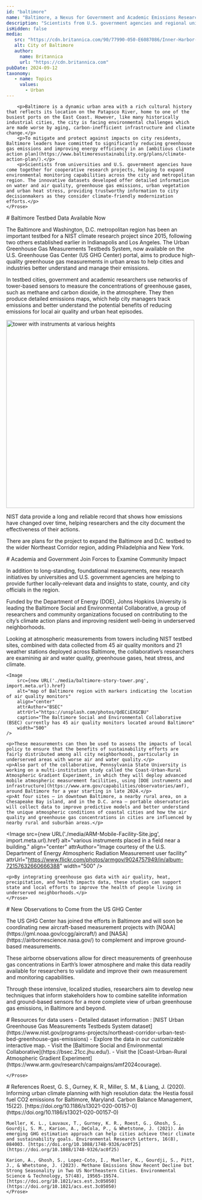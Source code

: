 ```yaml
---
id: "baltimore"
name: "Baltimore, a Nexus for Government and Academic Emissions Research"
description: "Scientists from U.S. government agencies and regional universities have come together for cooperative research projects, helping to expand environmental monitoring capabilities and improve resident wellbeing across the Baltimore metropolitan region in line with the city’s ambitious climate action plans."
isHidden: false
media:
   src: "https://cdn.britannica.com/90/77990-050-E6087086/Inner-Harbor-skyline-Baltimore-Maryland.jpg"
   alt: City of Baltimore
   author:
     name: Britannica
     url: "https://cdn.britannica.com"
pubDate: 2024-09-12
taxonomy:
   - name: Topics
     values:
       - Urban
---
```


<Block>
    <Prose>
        
        <p>Baltimore is a dynamic urban area with a rich cultural history that reflects its location on the Patapsco River, home to one of the busiest ports on the East Coast. However, like many historically industrial cities, the city is facing environmental challenges which are made worse by aging, carbon-inefficient infrastructure and climate change.</p>
        <p>To mitigate and protect against impacts on city residents, Baltimore leaders have committed to significantly reducing greenhouse gas emissions and improving energy efficiency in an [ambitious climate action plan](https://www.baltimoresustainability.org/plans/climate-action-plan/).</p>
        <p>Scientists from universities and U.S. government agencies have come together for cooperative research projects, helping to expand environmental monitoring capabilities across the city and metropolitan region. The innovative datasets developed offer detailed information on water and air quality, greenhouse gas emissions, urban vegetation and urban heat stress, providing trustworthy information to city decisionmakers as they consider climate-friendly modernization efforts.</p>
    </Prose>

</Block>
<Block>
    <Prose>
      # Baltimore Testbed Data Available Now
      <p>The Baltimore and Washington, D.C. metropolitan region has been an important testbed for a NIST climate research project since 2015, following two others established earlier in Indianapolis and Los Angeles. The <Link to="/stories/urban-testbed">Urban Greenhouse Gas Measurements Testbeds System</Link>, now available on the U.S. Greenhouse Gas Center (US GHG Center) portal, aims to produce high-quality greenhouse gas measurements in urban areas to help cities and industries better understand and manage their emissions.</p>
      <p>In testbed cities, government and academic researchers use networks of tower-based sensors to measure the concentrations of greenhouse gases, such as methane and carbon dioxide, in the atmosphere. They then produce detailed emissions maps, which help city managers track emissions and better understand the potential benefits of reducing emissions for local air quality and urban heat episodes.</p>
      <Image 
        src={new URL('./media/tower.jpg', import.meta.url).href}
        alt="tower with instruments at various heights" 
        align="center"
        attrAuthor="A. Karion/NIST"
        attrUrl="https://www.nist.gov/image/figure4jpg-0"
        caption="A tower in Thurmont, Maryland, continuously measures carbon dioxide and methane. NIST sponsors 15 tower sites across the Baltimore and D.C. region." 
        width="500"
      />
      <p>NIST data provide a long and reliable record that shows how emissions have changed over time, helping researchers and the city document the effectiveness of their actions.</p>
      <p>There are plans for the project to expand the Baltimore and D.C. testbed to the wider Northeast Corridor region, adding Philadelphia and New York.</p>
    </Prose>
</Block>

<Block>
    <Prose>
    # Academia and Government Join Forces to Examine Community Impact
    <p>In addition to long-standing, foundational measurements, new research initiatives by universities and U.S. government agencies are helping to provide further locally-relevant data and insights to state, county, and city officials in the region.</p>
    <p>Funded by the Department of Energy (DOE), Johns Hopkins University is leading the Baltimore Social and Environmental Collaborative, a group of researchers and community organizations focused on contributing to the city’s climate action plans and improving resident well-being in underserved neighborhoods.</p>
    <p>Looking at atmospheric measurements from towers including NIST testbed sites, combined with data collected from 45 air quality monitors and 21 weather stations deployed across Baltimore, the collaborative’s researchers are examining air and water quality, greenhouse gases, heat stress, and climate.</p>

    <Image 
        src={new URL('./media/baltimore-story-tower.png', import.meta.url).href}
        alt="map of Baltimore region with markers indicating the location of air quality monitors" 
        align="center"
        attrAuthor="BSEC"
        attrUrl="https://unsplash.com/photos/QdECiEXGCBU"
        caption="The Baltimore Social and Environmental Collaborative (BSEC) currently has 45 air quality monitors located around Baltimore" 
        width="500"
    />

    <p>These measurements can then be used to assess the impacts of local policy to ensure that the benefits of sustainability efforts are fairly distributed among all city neighborhoods, particularly in underserved areas with worse air and water quality.</p>
    <p>Also part of the collaborative, Pennsylvania State University is working on a multi-institution study called the Coast-Urban-Rural Atmospheric Gradient Experiment, in which they will deploy advanced mobile atmospheric measurement facilities, using [DOE instruments and infrastructure](https://www.arm.gov/capabilities/observatories/amf), around Baltimore for a year starting in late 2024.</p>
    <p>At four sites – in downtown Baltimore, a nearby rural area, on a Chesapeake Bay island, and in the D.C. area – portable observatories will collect data to improve predictive models and better understand the unique atmospheric conditions of coastal cities and how the air quality and greenhouse gas concentrations in cities are influenced by nearby rural and suburban areas.</p>

  <Image 
      src={new URL('./media/ARM-Mobile-Facility-Site.jpg', import.meta.url).href}
      alt="various instruments placed in a field near a building." 
      align="center"
      attrAuthor="Image courtesy of the U.S. Department of Energy Atmospheric Radiation Measurement user facility"
      attrUrl="https://www.flickr.com/photos/armgov/9024757949/in/album-72157632660666388"
      width="500"
  />

    <p>By integrating greenhouse gas data with air quality, heat, precipitation, and health impacts data, these studies can support state and local efforts to improve the health of people living in underserved neighborhoods.</p>
    </Prose>
</Block>

<Block>
    <Prose>
    # New Observations to Come from the US GHG Center
    <p>The US GHG Center has joined the efforts in Baltimore and will soon be coordinating new aircraft-based measurement projects with [NOAA](https://gml.noaa.gov/ccgg/aircraft/) and [NASA](https://airbornescience.nasa.gov/) to complement and improve ground-based measurements. </p>
    <p>These airborne observations allow for direct measurements of greenhouse gas concentrations in Earth’s lower atmosphere and make this data readily available for researchers to validate and improve their own measurement and monitoring capabilities.</p>
    <p>Through these intensive, localized studies, researchers aim to develop new techniques that inform stakeholders how to combine satellite information and ground-based sensors for a more complete view of urban greenhouse gas emissions, in Baltimore and beyond.</p>
    </Prose>
</Block>

<Block>
    <Prose>
    # Resources for data users
    - Detailed dataset information : [NIST Urban Greenhouse Gas Measurements Testbeds System dataset](https://www.nist.gov/programs-projects/northeast-corridor-urban-test-bed-greenhouse-gas-emissions)
    - Explore the data in our customizable <Link to="/data-catalog/nec-testbed-ghg-concentrations">interactive map</Link>.
    - Visit the [Baltimore Social and Environmental Collaborative](https://bsec.21cc.jhu.edu/).
    - Visit the [Coast-Urban-Rural Atmospheric Gradient Experiment](https://www.arm.gov/research/campaigns/amf2024courage).

    </Prose>
</Block>

<Block>
    <Prose>
    # References
    Roest, G. S., Gurney, K. R., Miller, S. M., & Liang, J. (2020). Informing urban climate planning with high resolution data: the Hestia fossil fuel CO2 emissions for Baltimore, Maryland. Carbon Balance Management, 15(22). [https://doi.org/10.1186/s13021-020-00157-0](https://doi.org/10.1186/s13021-020-00157-0)

    Mueller, K. L., Lauvaux, T., Gurney, K. R., Roest, G., Ghosh, S., Gourdji, S. M., Karion, A., DeCola, P., & Whetstone, J. (2021). An emerging GHG estimation approach can help cities achieve their climate and sustainability goals. Environmental Research Letters, 16(8), 084003. [https://doi.org/10.1088/1748-9326/ac0f25](https://doi.org/10.1088/1748-9326/ac0f25)

    Karion, A., Ghosh, S., Lopez-Coto, I., Mueller, K., Gourdji, S., Pitt, J., & Whetstone, J. (2023). Methane Emissions Show Recent Decline but Strong Seasonality in Two US Northeastern Cities. Environmental Science & Technology, 57(48), 19565-19574. [https://doi.org/10.1021/acs.est.3c05050](https://doi.org/10.1021/acs.est.3c05050)
    </Prose>
</Block>